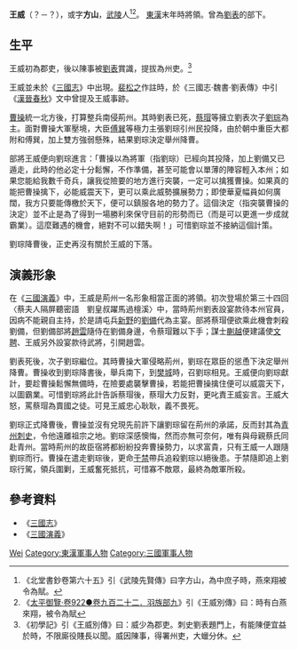 {{otheruses|subject=東漢末年將領王威|other=[[隋炀帝|隋炀帝]]派去监视[[李渊|李渊]]的官员|王威 (隋朝)}}

'''王威'''（？－？），或字'''方山'''，[[武陵|武陵]]人<ref>《北堂書鈔卷第六十五》引《武陵先賢傳》曰字方山，為中庶子時，燕來翔被令為賦。</ref><ref>《[[s:太平御覽/0922|太平御覽·卷922●卷九百二十二．羽族部九]]》引《王威別傳》曰：時有白燕來翔，被令為賦</ref>。 [[東漢|東漢]]末年時將領。曾為[[劉表|劉表]]的部下。

== 生平 ==
王威初為郡吏，後以陳事被[[劉表|劉表]]賞識，提拔為州吏。<ref>《初學記》引《王威別傳》曰：威少為郡吏。刺史劉表題門上，有能陳便宜益於時，不限廝役賤長以聞。威因陳事，得署州吏，大蠟分休。</ref>

王威並未於《[[三國志|三國志]]》中出現。[[裴松之|裴松之]]作註時，於《三國志‧魏書‧劉表傳》中引《[[漢晉春秋|漢晉春秋]]》文中曾提及王威事跡。

[[曹操|曹操]]統一北方後，打算整兵南侵荊州。其時劉表已死，[[蔡瑁|蔡瑁]]等擁立劉表次子[[劉琮|劉琮]]為主。面對曹操大軍壓境，大臣[[傅巽|傅巽]]等極力主張劉琮引州民投降，由於朝中重臣大都附和傅巽，加上雙方強弱懸殊，結果劉琮決定舉州降曹。

部將王威便向劉琮進言：「曹操以為將軍（指劉琮）已經向其投降，加上劉備又已遁走，此時的他必定十分鬆懈，不作準備，甚至可能會以單薄的陣容輕入本州；如果您能給我數千奇兵，讓我從險要的地方進行突襲，一定可以擒獲曹操。如果真的能把曹操擒下，必能威震天下，更可以乘此威勢擴展勢力；即使華夏幅員如何廣闊，我方只要能傳檄於天下，便可以鎮服各地的勢力了。這個決定（指突襲曹操的決定）並不止是為了得到一場勝利來保守目前的形勢而已（而是可以更進一步成就霸業）。這麼難遇的機會，絕對不可以錯失啊！」可惜劉琮並不接納這個計策。

劉琮降曹後，正史再沒有關於王威的下落。

== 演義形象 ==
在《[[三國演義|三國演義]]》中，王威是荊州一名形象相當正面的將領。初次登場於第三十四回〈蔡夫人隔屏聽密語　劉皇叔躍馬過檀溪〉中，當時荊州劉表設宴款待本州官員，因病不能親自主持，於是請屯兵[[新野|新野]]的[[劉備|劉備]]代為主宴。部將蔡瑁便欲乘此機會刺殺劉備，但劉備部將[[趙雲|趙雲]]隨侍在劉備身邊，令蔡瑁難以下手；謀士[[蒯越|蒯越]]便建議使[[文聘|文聘]]、王威另外設宴款待武將，引開趙雲。

劉表死後，次子劉琮繼位。其時曹操大軍侵略荊州，劉琮在眾臣的慫恿下決定舉州降曹。曹操收到劉琮降書後，舉兵南下，到[[樊城|樊城]]時，召劉琮相見。王威便向劉琮獻計，要趁曹操鬆懈無備時，在險要處襲擊曹操，若能把曹操擒住便可以威震天下，以圖霸業。可惜劉琮將此計告訴蔡瑁後，蔡瑁大力反對，更叱責王威妄言。王威大怒，罵蔡瑁為賣國之徒。可見王威忠心耿耿，義不畏死。

劉琮正式降曹後，曹操並沒有兌現先前許下讓劉琮留在荊州的承諾，反而封其為[[青州|青州]][[刺史|刺史]]，令他遠離祖宗之地。劉琮深感懊悔，然而亦無可奈何，唯有與母親蔡氏同赴青州。當時荊州的故臣宿將都紛紛投奔曹操勢力，以求富貴，只有王威一人跟隨劉琮而行。曹操在遣走劉琮後，更命[[于禁|于禁]]帶兵追殺劉琮以絕後患。于禁隨即追上劉琮行駕，領兵圍剿，王威奮死抵抗，可惜寡不敵眾，最終為敵軍所殺。

== 參考資料 ==
*《[[三國志|三國志]]》
*《[[三國演義|三國演義]]》

{{Authority control}}
{{DEFAULTSORT:Wang王}}
[[Category:王姓|Wei]]
[[Category:東漢軍事人物|Category:東漢軍事人物]]
[[Category:三國軍事人物|Category:三國軍事人物]]